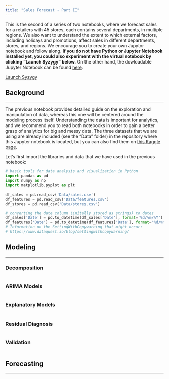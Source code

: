 ```yaml
---
title: "Sales Forecast - Part II"
---
```


This is the second of a series of two notebooks, where we forecast sales for a retailers with 45 stores, each contains several departments, in multiple regions. We also want to understand the extent to which external factors, including holidays and promotions, affect sales in different departments, stores, and regions. We encourage you to create your own Jupytor notebook and follow along. **If you do not have Python or Jupyter Notebook installed yet, you could also experiment with the virtual notebook by clicking "Launch Syzygy" below.** On the other hand, the dowloadable Jupyter Notebook can be found [here](https://github.com/Master-of-Business-Analytics/Notebooks_and_Data).

<a href="" target="_blank" class="button">Launch Syzygy</a>

## Background

---

The previous notebook provides detailed guide on the exploration and manipulation of data, whereas this one will be centered around the modeling process itself. Understanding the data is important for analytics, and we recommend you to read both notebooks in order to gain a better grasp of analytics for big and messy data. The three datasets that we are using are already included (see the "Data" folder) in the repository where this Jupyter notebook is located, but you can also find them on [this Kaggle page](https://www.kaggle.com/manjeetsingh/retaildataset?select=sales+data-set.csv). 

Let's first import the libraries and data that we have used in the previous notebook:


```python
# basic tools for data analysis and visualization in Python
import pandas as pd
import numpy as np
import matplotlib.pyplot as plt

df_sales = pd.read_csv('Data/sales.csv')
df_features = pd.read_csv('Data/features.csv')
df_stores = pd.read_csv('Data/stores.csv')

# converting the date column (initally stored as strings) to dates
df_sales['Date'] = pd.to_datetime(df_sales['Date'], format='%d/%m/%Y')
df_features['Date'] = pd.to_datetime(df_features['Date'], format='%d/%m/%Y')
# Information on the SettingWithCopywarning that might occur: 
# https://www.dataquest.io/blog/settingwithcopywarning/
```

## Modeling

---

### Decomposition


```python

```

### ARIMA Models


```python

```

### Explanatory Models


```python

```

### Residual Diagnosis


```python

```

### Validation


```python

```

## Forecasting

---


```python

```


